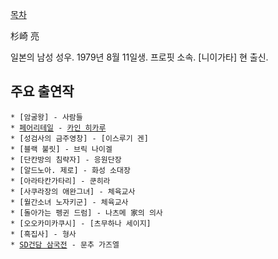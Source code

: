 [[목차]]

杉崎 亮

일본의 남성 성우. 1979년 8월 11일생. 프로핏 소속. [니이가타] 현 출신.

== 주요 출연작 ==
 * [암굴왕] - 사람들
 * [[페어리테일]] - [[카인 히카루]]
 * [성검사의 금주영창] - [이스루기 겐]
 * [블랙 불릿] - 브릭 나이겔
 * [단칸방의 침략자] - 응원단장
 * [알드노아. 제로] - 화성 소대장
 * [아라타칸가타리] - 쿤히라
 * [사쿠라장의 애완그녀] - 체육교사
 * [월간소녀 노자키군] - 체육교사
 * [돌아가는 펭귄 드럼] - 나츠메 家의 의사
 * [오오카미카쿠시] - [츠무하나 세이지]
 * [흑집사] - 형사
 * [[SD건담 삼국전]] - 문추 가즈엘
